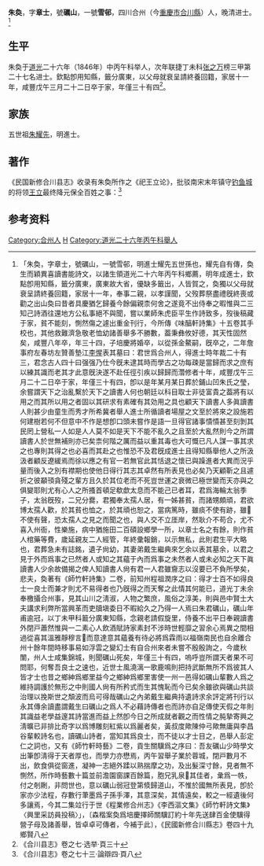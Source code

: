 {{明清人物信息框
| 姓名 = 朱奐
| 圖片名稱= 
| 圖片大小 =
| 圖片說明 = 
| 最高職務 =  
| 國家 = 大清 
| 爵位 =
| 籍貫 = 
| 族裔 = 
| 字號 = 字章士，號礪山，一號雪邨
| 諡號 =
| 出生日期 =  
| 出生地點 =
| 逝世日期 = 咸豐戊午三月二十二日
| 逝世地點 =
| 府邸 = 
| 墓葬 = 鋪山凹朱氏之瑩
| 配偶 = 
| 世系 = 
| 親屬 = [[朱耀先|朱耀先]]
| 出身 =
* 道光二十七年丁未科進士出身
| 經歷 =
| 著作 = 
* 《師竹軒詩集》
}}
'''朱奐'''{{BD|1825年||1858年|4月15日|}}，字'''章士'''，號'''礪山'''，一號'''雪邨'''，四川合州（今[[重慶市|重慶市]][[合川縣|合川縣]]）人，晚清进士。<ref>「朱奐，字章士，號礪山，一號雪邨，明進士耀先五世孫也，耀先自有傳，奐生而穎異喜讀書能詩文，以諸生領道光二十六年丙午科鄉薦，明年成進士，欽點卽用知縣，籤分廣東，廣東故大省，優缺多籤出，人皆賀之，奐獨以父母就衰呈請終養回籍，家居十一年，奉事二親，以孝謹聞，父歿葬祭盡禮旣終喪或勸之出山奐曰昔者具慶猶乞歸養今餘偏親柰何舍之遂竟不出侍奉之暇惟與二三知己詩酒往還地方公私事絕不與聞，嘗以業師朱虎臣平生作詩致多，歿後稿藏于家，貧不能刻，惻然傷之遽出重金刊行，今所傳《味醕軒詩集》十五卷其手校也，其他救難濟急敬老恤幼諸善舉多不勝數，葢秉彝攸好德，其天性固然矣，咸豐八年卒，年三十四，子培慶將婚卒，以從孫金鰲嗣，旣卒之，二年詹事府左春坊左贊善墊江[[李惺|李惺]]表其墓曰：君世爲合州人，得進士時年裁二十有三，君念古人四十曰强强乃仕今旣未逮其時而學古之功每疎是當歸而求之庶有以練其識而老其才此意旣決遂不赴任徑引疾以歸歸而濳修者十年，咸豐戊午三月二十二日卒于家，年僅三十有四，卽以是年某月某日葬於鋪山凹朱氏之瑩，余嘗謂天下之治亂繫於天下之讀書人何也朝廷以科目取士非徒富貴之葢將有以用之而其所以用之者固以其研求有素確有其効用之具也顧天下讀書人多眞讀書人則甚少由童生而秀才所希冀者舉人進士所循讀者場屋之文至於將來之設施若何建樹若何不但意中不作是想卽口頭未嘗作是語一旦得官諸事憒憒甚至刻剝其民罔上營私一人如是人人莫不如是天下不能不亂久之且至於大亂然則今之所謂讀書人於世無補則亦已矣柰何階之厲而益以重其毒也大可慨已凡人謀一事其求之也專則其得之也必喜而其赴之也惟恐不及君旣成進士且得知縣舉他人之所汲汲者顧反遼緩焉而徐以應之有官一若無官此其恬退之懷已與躁進者大異而況乎量而後入之別有襟期也使他日得行其志其卓然有所表見也必矣乃天顧靳之且遽折之彼顢頇貪殘之輩方且久於其位老而不死豈世運之衰微已極世變而天亦與之俱變耶則尤有心人之所搔首頓足欷歔太息而不能己已者耳，君爲海輪太翁季子，太翁旣歿，二兄分爨，君獨奉太孺人居，有一姊甚貧，而諸甥頗頑，君欲博太孺人歡，於其貧也恤之，於其頑也恕之，當病篤時，雖痰不使有跡，雖𠻳不使有聲，恐太孺人之見之而聞之也，與人交不立厓岸，然耿介不苟合，尤不喜入州衙，性樂施，病中猶施田二百碩設鄉學一所，以章士名之有餘，則作貧人棺藥等費，歲延親友二人經管，年終彚報銷，以示無私，此則君生平大略也，君葬急未有誌銘，遺子尙幼，其妻弟戴生繼典來乞余以表其墓余，以君之見于外而爲事之已然者人或知之其蘊于內而爲事之未然者人或未必知之天下眞讀書人少余故備揭之俾人知讀書人尙有君一人君雖齎志以沒要已不負所學矣，悲夫，奐著有《師竹軒詩集》二卷，前知州程祖潤序之曰：得才士百不如得良士一良士而兼才則尤不易得者也乃旣得之而天奪之此情其何能已，道光丁未余奉檄攝合州事，見其山川之淸淑，人物之繁庶，風俗之淳美，則與邑中賢士大夫講求利弊所當興革而吏牘塡委日不暇給久之乃得一人焉曰朱君礪山，礪山年甫逾冠，以丁未甲科籖分廣東知縣，念親老請假旋里，侍養不出平日奉親讀書外閉戸蕭然惟與一二素心人飲酒賦詩家素封不涉時世輕靡之習余心焉異之間相過從喜其溫雅靜穆言𥳑而意達意其蘊養有待必將爲霖雨以福嶺南民也自余離合州十餘年間時移事易如浮雲之變幻士有自合州來者未嘗不殷殷詢之，今歲秋闈，州人士咸集錦城，則聞礪山死矣，年僅三十有四，嗚呼豈所謂天者果不可問耶，何奪吾良士之速也，近世士風澆漓一歌鹿鳴則把持武斷無所不爲彼其人皆才士也昔之鄉紳爲鄉里益今之鄉紳爲鄉里害使一州一邑得如礪山輩數人爲之維持調護於無形之中則國人尙有所矜式而生其愧恥而今已矣余雖欲與礪山共談治理以挽斯世之頽波而烏可得哉礪山之內弟戴生繼典持遺詩求余評定將刊行以永其傳余讀盡謂戴生曰礪山之爲人不必藉詩傳者也而詩亦自足傳使天假之年則其識益老學益邃其詩當進而益上然卽今日之所成就者觀之而性情之肫摯寄興之淸曠已非排比奇字以爲博雕刻紅紫以爲麗者矣，黃叔度歟陳仲弓歟無庸與李昌谷輩較詩名也，讀礪山詩者，當知其爲良士，而不徒以才士目之，邑舉人彭定仁之詞也，又有《師竹軒時藝》二卷，貢生關驥爲之序曰：吾友礪山少時學文出筆卽淸得于天者厚也，而學力亦懋焉，丙午習舉子業於蓉城，閉戸數月不出，飲食俱從窗進，凝神一志絕外蹂以熟揣摩之功，及出髮深寸餘，見者無不惻然，所作時藝數十篇並前澹園窗課百餘篇，胞兄乳泉𨕖其佳者，𢑥爲一帙，付之剞劂，非問世也，意以礪山弱冠登第倐歸道山，不惟於國無所表見，卽於家亦少法程，存數行茟墨爲子孫手澤，其意深矣，其情遠矣，較之一經遺後何多讓焉，今其二集竝行于世《程業修合州志》《李西漚文集》《師竹軒詩文集》〈興里采訪員投稿〉」，〔森楷案奐爲培慶擇師關驥訂約十年先送肆百金使驥得營子母及諸善舉，皆卓卓可傳者，今補于此〕，《民國新修合川縣志》卷四十九鄉賢八</ref>

==生平==
朱奐于[[道光|道光]]二十六年（1846年）中丙午科举人，次年联捷丁未科[[张之万|张之万]]榜三甲第二十七名进士。欽點卽用知縣，籤分廣東，以父母就衰呈請終養回籍，家居十一年，咸豐戊午三月二十二日卒于家，年僅三十有四<ref>《合川县志》卷之七·选举·頁三十</ref>。

== 家族 ==
五世祖[[朱耀先|朱耀先]]，明進士。

==著作==
《民国新修合川县志》收录有朱奐所作之《祀王立论》，批驳南宋末年镇守[[钓鱼城|钓鱼城]]的将领[[王立|王立]]最终降元保全百姓之事：<ref>《合川县志》卷之七十三·論辯四·頁八</ref>

{{quote|予游钓鱼山，山有祠祀余玠、张珏诸公，并祀王立。予心疑之。祀立者，以其虽降，而能存宋之遗民也。夫以存遗民为可降，则厓山移驻民之死亡几尽矣，文山谙人何不屈一己之节以恤疮痍之众？张珏当渝城攻围之日，生灵讵止数万，能必其城破不遭屠杀乎？亦可降以保全之，何弗降？盍自古有死，无信不立。守土者虽时势万不可为，亦祗尽心筹战守之策，为百姓扦蔽，济时斯民之福，不济则率民死难使民皆为忠义之民，于民乎何负，恶可降耶？且即谓立为民降，心终可原，而既以城降元，俾宋民保不死，即当以身殉宋，随宋祚以俱终。如此，则元之君臣感立报国之忠，爱民之仁，愈不忍伤城中之赤子矣。立乃复受元官爵。噫！责立之降，立犹有辞；责立之不死，立何以自解乎？予故见立之祀而心疑之。}}

== 参考资料 ==
{{reflist}}

{{道光二十七年丁未科殿試金榜}}

{{Authority control}}

{{DEFAULTSORT:Zhu朱}}
[[Category:合州人|Category:合州人]]
[[Category:朱姓|H]]
[[Category:道光二十六年丙午科舉人|Category:道光二十六年丙午科舉人]]